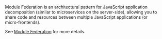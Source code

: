 Module Federation is an architectural pattern for JavaScript application decomposition (similar to microservices on the server-side), allowing you to share code and resources between multiple JavaScript applications (or micro-frontends).

See [Module Federation](https://rsbuild.dev/guide/advanced/module-federation) for more details.
